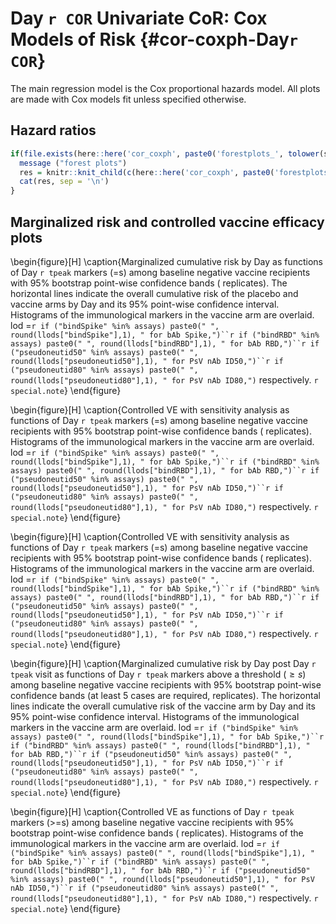 # Day `r COR` Univariate CoR: Cox Models of Risk {#cor-coxph-Day`r COR`}

The main regression model is the Cox proportional hazards model. All plots are made with Cox models fit unless specified otherwise.

## Hazard ratios

\begin{table}[H]
\caption{Inference for Day `r tpeak` antibody marker covariate-adjusted correlates of risk of `r txt.endpoint` in the vaccine group: Hazard ratios per 10-fold increment in the marker*}
\begin{center}
    \input{`r pathCoRoutput`/CoR_univariable_svycoxph_pretty_`r study_name`}\\
\end{center}
*Baseline covariates adjusted for: `r covariates_adjusted`. Maximum failure event time \input{`r pathCoRoutput`/timepoints_cum_risk_`r study_name`} days.\\
**`r txt.coxph.note2`\\
***q-value and FWER (family-wide error rate) are computed over the set of p-values both for quantitative markers and categorical markers using the Westfall and Young permutation method (\protect\input{`r pathCoRoutput`/permutation_replicates_`r study_name`} replicates). \\
`r special.note`
    %\label{tab:CoR_univariable_svycoxph_pretty_`r study_name`}
\end{table}


\begin{table}[H]
\caption{Inference for Day `r tpeak` antibody marker covariate-adjusted correlates of risk of `r txt.endpoint` in the vaccine group: Hazard ratios for Middle vs. Upper tertile vs. Lower tertile*}
\begin{center}
\setlength{\tabcolsep}{.5ex}
\input{`r pathCoRoutput`/CoR_univariable_svycoxph_cat_pretty_`r study_name`}\\
\end{center}
*Baseline covariates adjusted for: `r covariates_adjusted`. Maximum failure event time \input{`r pathCoRoutput`/timepoints_cum_risk_`r study_name`} days. Cutpoints:
%Day `r tpeak` cutpoints:
\input{`r pathCoRoutput`/cutpoints_Day`r tpeak`bindSpike_`r study_name`},  
\input{`r pathCoRoutput`/cutpoints_Day`r tpeak`bindRBD_`r study_name`},  
`r if(study_name_code!="ENSEMBLE") paste0("\\input{", pathCoRoutput, "/cutpoints_Day", tpeak, "pseudoneutid50_", study_name, "},")`
`r if(study_name_code!="ENSEMBLE") paste0("\\input{", pathCoRoutput, "/cutpoints_Day", tpeak, "pseudoneutid80_", study_name, "},")`
all on the log10 scale.
\\
**`r txt.coxph.note2`\\
***Generalized Wald-test p-value of the null hypothesis that the hazard rate is constant across the Lower, Middle, and Upper tertile groups.\\
$\dagger$ q-value and FWER (family-wide error rate) are computed over the set of p-values both for quantitative markers and categorical markers `r ifelse(study_name_code=="COVE", "", "")` using the Westfall and Young permutation method (\protect\input{`r pathCoRoutput`/permutation_replicates_`r study_name`} replicates). \\
`r special.note`

    %\label{tab:CoR_univariable_svycoxph_cat_pretty_`r study_name`}
\end{table}

\clearpage


<!-- Forest plots -->

```r

if(file.exists(here::here('cor_coxph', paste0('forestplots_', tolower(study_name), '.Rmd')))) {
  message ("forest plots")
  res = knitr::knit_child(c(here::here('cor_coxph', paste0('forestplots_', tolower(study_name), '.Rmd'))), quiet = TRUE)
  cat(res, sep = '\n')
}
```


## Marginalized risk and controlled vaccine efficacy plots


\begin{table}[H] 
\caption{Analysis of Day `r tpeak` markers (upper vs. lower tertile) as a CoR and a controlled risk CoP.}
\begin{center}
\begin{tabular}{lcccccc} \hline 
 & \multicolumn{2}{c}{marginalized risk} & \multicolumn{2}{c}{controlled risk} & & \\ 
 & \multicolumn{2}{c}{ratio $RR_M(0,1)$} & \multicolumn{2}{c}{ratio $RR_C(0,1)^1$} & \multicolumn{2}{c}{e(0,1)$^2$} \\ 
  & Point Est. & 95\% CI  &    Point Est. & 95\% CI  &   Point Est.  & 95\% CI UL \\ \hline
\input{`r pathCoRoutput`/marginalized_risks_cat_`r study_name`}  \\ \hline 
\end{tabular}
\end{center}
$^1$Conservative (upper bound) estimate assuming unmeasured confounding at level $RR_{UD}(0,1)=RR_{EU}(0,1) = 2$ and thus $B(0,1)=4/3$. \\
$^2$E-values are computed for upper tertile ($s=1$) vs. lower tertile ($s=0$) biomarker subgroups after controlling for baseline risk score, meeting the protocol randomization stratification criterion for being at heightened risk of `r txt.endpoint` (yes or no), `r ifelse(study_name_code=="COVE", "community of color or not", "strata(Region)")`; UL = upper limit.\\
`r special.note`
\end{table}


\begin{figure}[H]
    \centering
    \includegraphics[width=1\textwidth]{`r pathCoRoutput`/marginalized_risks_cat_`r study_name`}
    \caption{Marginalized cumulative incidence rate curves for trichotomized Day `r tpeak` markers among baseline negative vaccine recipients. The gray line is the overall cumulative incidence rate curve in the placebo arm. `r special.note`}
\end{figure}


\begin{figure}[H]
    \centering
    \includegraphics[width=1\textwidth]{`r pathCoRoutput`/marginalized_risks_eq_`r study_name`}
    \caption{Marginalized cumulative risk by Day \protect\input{`r pathCoRoutput`/timepoints_cum_risk_`r study_name`} as functions of Day `r tpeak` markers (=s) among baseline negative vaccine recipients with 95\% bootstrap point-wise confidence bands (\protect\input{`r pathCoRoutput`/bootstrap_replicates_`r study_name`} replicates). The horizontal lines indicate the overall cumulative risk of the placebo and vaccine arms by Day \protect\input{`r pathCoRoutput`/timepoints_cum_risk_`r study_name`} and its 95\% point-wise confidence interval. Histograms of the immunological markers in the vaccine arm are overlaid. lod =`r if ("bindSpike" %in% assays) paste0(" ", round(llods["bindSpike"],1), " for bAb Spike,")``r if ("bindRBD" %in% assays) paste0(" ", round(llods["bindRBD"],1), " for bAb RBD,")``r if ("pseudoneutid50" %in% assays) paste0(" ", round(llods["pseudoneutid50"],1), " for PsV nAb ID50,")``r if ("pseudoneutid80" %in% assays) paste0(" ", round(llods["pseudoneutid80"],1), " for PsV nAb ID80,")` respectively. `r special.note`}
\end{figure}


\begin{figure}[H]
    \centering
    \includegraphics[width=1\textwidth]{`r pathCoRoutput`/controlled_ve_curves_eq_manus_`r study_name`}
    \caption{Controlled VE with sensitivity analysis as functions of Day `r tpeak` markers (=s) among baseline negative vaccine recipients with 95\% bootstrap point-wise confidence bands (\protect\input{`r pathCoRoutput`/bootstrap_replicates_`r study_name`} replicates). Histograms of the immunological markers in the vaccine arm are overlaid. lod =`r if ("bindSpike" %in% assays) paste0(" ", round(llods["bindSpike"],1), " for bAb Spike,")``r if ("bindRBD" %in% assays) paste0(" ", round(llods["bindRBD"],1), " for bAb RBD,")``r if ("pseudoneutid50" %in% assays) paste0(" ", round(llods["pseudoneutid50"],1), " for PsV nAb ID50,")``r if ("pseudoneutid80" %in% assays) paste0(" ", round(llods["pseudoneutid80"],1), " for PsV nAb ID80,")` respectively. `r special.note`}
\end{figure}


\begin{figure}[H]
    \centering
    \includegraphics[width=1\textwidth]{`r pathCoRoutput`/controlled_ve_curves_eq_`r study_name`}
    \caption{Controlled VE with sensitivity analysis as functions of Day `r tpeak` markers (=s) among baseline negative vaccine recipients with 95\% bootstrap point-wise confidence bands (\protect\input{`r pathCoRoutput`/bootstrap_replicates_`r study_name`} replicates). Histograms of the immunological markers in the vaccine arm are overlaid. lod =`r if ("bindSpike" %in% assays) paste0(" ", round(llods["bindSpike"],1), " for bAb Spike,")``r if ("bindRBD" %in% assays) paste0(" ", round(llods["bindRBD"],1), " for bAb RBD,")``r if ("pseudoneutid50" %in% assays) paste0(" ", round(llods["pseudoneutid50"],1), " for PsV nAb ID50,")``r if ("pseudoneutid80" %in% assays) paste0(" ", round(llods["pseudoneutid80"],1), " for PsV nAb ID80,")` respectively. `r special.note`}
\end{figure}


\begin{figure}[H]
    \centering
    \includegraphics[width=1\textwidth]{`r pathCoRoutput`/marginalized_risks_geq_woplacebo_`r study_name`}
    \caption{Marginalized cumulative risk by Day \protect\input{`r pathCoRoutput`/timepoints_cum_risk_`r study_name`} post Day `r tpeak` visit as functions of Day `r tpeak` markers above a threshold ($\geq s$) among baseline negative vaccine recipients with 95\% bootstrap point-wise confidence bands (at least 5 cases are required, \protect\input{`r pathCoRoutput`/bootstrap_replicates_`r study_name`} replicates). The horizontal lines indicate the overall cumulative risk of the vaccine arm by Day \protect\input{`r pathCoRoutput`/timepoints_cum_risk_`r study_name`} and its 95\% point-wise confidence interval. Histograms of the immunological markers in the vaccine arm are overlaid. lod =`r if ("bindSpike" %in% assays) paste0(" ", round(llods["bindSpike"],1), " for bAb Spike,")``r if ("bindRBD" %in% assays) paste0(" ", round(llods["bindRBD"],1), " for bAb RBD,")``r if ("pseudoneutid50" %in% assays) paste0(" ", round(llods["pseudoneutid50"],1), " for PsV nAb ID50,")``r if ("pseudoneutid80" %in% assays) paste0(" ", round(llods["pseudoneutid80"],1), " for PsV nAb ID80,")` respectively. `r special.note`}
\end{figure}

\begin{figure}[H]
    \centering
    \includegraphics[width=1\textwidth]{`r pathCoRoutput`/controlled_ve_curves_geq_`r study_name`}
    \caption{Controlled VE as functions of Day `r tpeak` markers (>=s) among baseline negative vaccine recipients with 95\% bootstrap point-wise confidence bands (\protect\input{`r pathCoRoutput`/bootstrap_replicates_`r study_name`} replicates). Histograms of the immunological markers in the vaccine arm are overlaid. lod =`r if ("bindSpike" %in% assays) paste0(" ", round(llods["bindSpike"],1), " for bAb Spike,")``r if ("bindRBD" %in% assays) paste0(" ", round(llods["bindRBD"],1), " for bAb RBD,")``r if ("pseudoneutid50" %in% assays) paste0(" ", round(llods["pseudoneutid50"],1), " for PsV nAb ID50,")``r if ("pseudoneutid80" %in% assays) paste0(" ", round(llods["pseudoneutid80"],1), " for PsV nAb ID80,")` respectively. `r special.note`}
\end{figure}


<!-- long tables -->

\clearpage
\setlength{\tabcolsep}{.5ex}
\input{`r pathCoRoutput`/marginalized_risks_eq_`r study_name`}

\clearpage
\setlength{\tabcolsep}{.5ex}
\input{`r pathCoRoutput`/controlled_ve_eq_`r study_name`}

\clearpage
\setlength{\tabcolsep}{.5ex}
\input{`r pathCoRoutput`/controlled_ve_sens_eq_`r study_name`}

